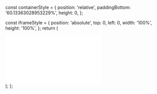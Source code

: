 [//]: # (cspell:disable)
    const containerStyle = {
    position: 'relative',
    paddingBottom: '60.13363028953229%',
    height: 0,
  };

  const iframeStyle = {
    position: 'absolute',
    top: 0,
    left: 0,
    width: '100%',
    height: '100%',
  };
    return (
    <div style={containerStyle}>
      <iframe
        src={src}
        frameBorder="0"
        allow="fullscreen; webkitallowfullscreen; mozallowfullscreen"
        style={iframeStyle}
        title="Loom Embed"
      ></iframe>
    </div>
  );
};